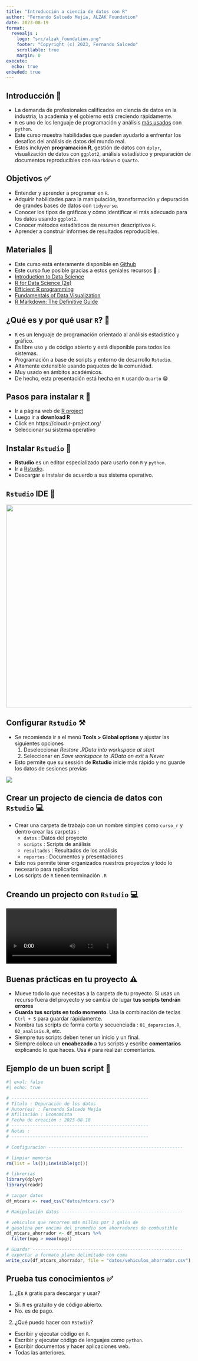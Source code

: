 ```yaml
---
title: "Introducción a ciencia de datos con R"
author: "Fernando Salcedo Mejía, ALZAK Foundation"
date: 2023-08-19
format: 
  revealjs :
    logo: "src/alzak_foundation.png"
    footer: "Copyright (c) 2023, Fernando Salcedo"
    scrollable: true
    margin: 0
execute:
  echo: true
enbeded: true
---
```


## Introducción 🧭

::: {.incremental}
- La demanda de profesionales calificados en ciencia de datos en la industria, la academia y el gobierno está creciendo rápidamente.
- `R` es uno  de los lenguaje de programación y análisis [más usados](https://www.stackscale.com/blog/most-popular-programming-languages/) con `python`.
- Este curso muestra habilidades que pueden ayudarlo a enfrentar los desafíos del análisis de datos del mundo real. 
- Estos incluyen **programación R**, gestión de datos con `dplyr`, visualización de datos con `ggplot2`, análisis estadístico y preparación de documentos reproducibles con `Rmarkdown` o `Quarto`.
:::

## Objetivos ✅

::: {.incremental}
- Entender y aprender a programar en `R`.
- Adquirir habilidades para la manipulación, transformación y depuración de grandes bases de datos con `tidyverse`.
- Conocer los tipos de gráﬁcos y cómo identiﬁcar el más adecuado para los datos usando `ggplot2`.
- Conocer métodos estadísticos de resumen descriptivos `R`.
- Aprender a construir informes de resultados reproducibles.
:::

## Materiales 📑

- Este curso está enteramente disponible en [Github](https://github.com/fersalme/cursoR)
- Este curso fue posible gracias a  estos geniales recursos 🤗 :
- [Introduction to Data Science](http://rafalab.dfci.harvard.edu/dsbook-part-1/)
- [R for Data Science (2e)](https://r4ds.hadley.nz/)
- [Efficient R programming](https://csgillespie.github.io/efficientR/)
- [Fundamentals of Data Visualization](https://clauswilke.com/dataviz/)
- [R Markdown: The Definitive Guide](https://bookdown.org/yihui/rmarkdown/)

## ¿Qué es y por qué usar `R`? 🤔

::: {.incremental}
- `R` es un lenguaje de programación orientado al análisis estadístico y gráfico.
- Es libre uso y de código abierto y está disponible para todos los sistemas.
- Programación a base de scripts y entorno de desarrollo `Rstudio`.
- Altamente extensible usando paquetes de la comunidad.
- Muy usado en ámbitos académicos.
- De hecho, esta presentación está hecha en `R` usando `Quarto` 😁
:::

## Pasos para instalar `R` 🏁

- Ir a página web de [R project](https://www.r-project.org/)
- Luego ir a **download R**
- Click en https://cloud.r-project.org/
- Seleccionar su sistema operativo

## Instalar `Rstudio` 🏁

- **Rstudio** es un editor especializado para usarlo con `R` y `python`.
- Ir a [Rstudio](https://posit.co/download/rstudio-desktop/).
- Descargar e instalar de acuerdo a sus sistema operativo.
 
## `Rstudio` IDE 👀

![](src/rstudio-ide.png){.absolute top=100 left=50 width="900" height="550"}

## Configurar `Rstudio` ⚒️ {.scrollable}

- Se recomienda ir a el menú **Tools > Global options** y ajustar las siguientes opciones
  1. Deseleccionar _Restore .RData into workspace at start_
  2. Seleccionar en _Save workspace to .RData on exit _ a _Never_
- Esto permite que su sessión de **Rstudio** inicie más rápido y no guarde los datos de sesiones previas

![](src/rstudio_setup.png)

## Crear un projecto de ciencia de datos con `Rstudio` 💻    

- Crear una carpeta de trabajo con un nombre simples como `curso_r` y dentro crear las carpetas :
    -   `datos` : Datos del proyecto
    -   `scripts` : Scripts de análisis
    -   `resultados` : Resultados de los análisis
    -   `reportes` : Documentos y presentaciones
- Esto nos permite tener organizados nuestros proyectos y todo lo necesario para replicarlos
- Los scripts de `R` tienen terminación `.R`

## Creando un projecto con `Rstudio` 💻    

![](src/proyecto_rstudio.webm)

## Buenas prácticas en tu proyecto ⚠️

::: {.incremental}
- Mueve todo lo que necesitas a la carpeta de tu proyecto. Si usas un recurso fuera del proyecto y se cambia de lugar **tus scripts tendrán errores**
- **Guarda tus scripts en todo momento**. Usa la combinación de teclas `Ctrl + S` para guardar rápidamente.
- Nombra tus scripts de forma corta y secuenciada : `01_depuracion.R`, `02_analisis.R`, etc.
- Siempre tus scripts deben tener un inicio y un final.
- Siempre coloca un **encabezado** a tus scripts y escribe **comentarios** explicando lo que haces. Usa `#` para realizar comentarios.
:::

## Ejemplo de un buen script 👀

```r
#| eval: false
#| echo: true

# ----------------------------------------------------
# Título : Depuración de los datos
# Autor(es) : Fernando Salcedo Mejía
# Afiliación : Economista
# Fecha de creación : 2023-08-18
# ----------------------------------------------------
# Notas : 
# ----------------------------------------------------

# Configuracion ---------------------------------------------------

# limpiar memoria
rm(list = ls());invisible(gc())

# librerias
library(dplyr)
library(readr)

# cargar datos
df_mtcars <- read_csv("datos/mtcars.csv")

# Manipulación datos ----------------------------------------------

# vehiculos que recorren más millas por 1 galón de 
# gasolina por encima del promedio son ahorradores de combustible
df_mtcars_ahorrador <- df_mtcars %>% 
  filter(mpg > mean(mpg))

# Guardar ---------------------------------------------------------
# exportar a formato plano delimitado con coma
write_csv(df_mtcars_ahorrador, file = "datos/vehiculos_ahorrador.csv")
```

## Prueba tus conocimientos ✅

1. ¿Es `R` gratis para descargar y usar? 
  - Sí. `R` es gratuito y de código abierto.
  - No. es de pago.
2. ¿Qué puedo hacer con `RStudio`?
- Escribir y ejecutar código en `R`.
- Escribir y ejecutar código de lenguajes como `python`.
- Escribir documentos y hacer aplicaciones web.
- Todas las anteriores.
